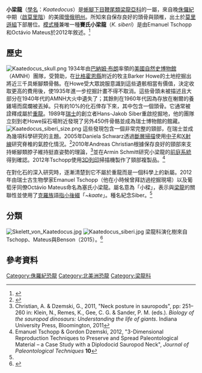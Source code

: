 {{Automatic Taxobox
| taxon = Kaatedocus
| fossil_range = [[侏儸紀|侏儸紀]]晚期,{{fossil_range|155}}
| image = Diplodocus 28-12-2007 15-21-37.jpg
| image_upright = 1.15
| image_caption = 骨架模型，位於比利時布魯塞爾自然科學博物館
| authority = Tschopp & Mateus, 2012
| type_species = '''賽氏小梁龍<br />''Kaatedocus siberi'''''
| type_species_authority = Tschopp & Mateus, 2012
}}

'''小梁龍'''（[[學名|學名]]：''Kaatedocus''）是[[蜥腳下目|蜥腳下目]][[鞭尾類|鞭尾類]][[梁龍亞科|梁龍亞科]]的一屬，來自晚[[侏儸紀|侏儸紀]]中期（[[啟莫里期|啟莫里階]]）的美國[[懷俄明州|懷俄明州]]。所知來自保存良好的頭骨與頸椎，出土於[[莫里遜組|莫里遜組]]下部層位。[[模式種|模式種]]兼唯一種'''賽氏小梁龍'''（''K. siberi''）是由Emanuel Tschopp和Octávio Mateus於2012年敘述。<ref name=Kaatedocus>{{Cite journal | last1 = Tschopp | first1 = E. | last2 = Mateus | first2 = O. V. | doi = 10.1080/14772019.2012.746589 | title = The skull and neck of a new flagellicaudatan sauropod from the Morrison Formation and its implication for the evolution and ontogeny of diplodocid dinosaurs | journal = Journal of Systematic Palaeontology | pages = 1 | year = 2012 | pmid =  | pmc = | volume=11| url = https://iris.unito.it/bitstream/2318/1525401/1/proofs2_comments%20ET.pdf }}</ref>

==歷史==
[[File:Kaatedocus_skull.png|thumb]]
1934年由[[巴納姆·布朗|巴納姆·布朗]]率領的[[美國自然史博物館|美國自然史博物館]]（AMNH）團隊，受{{link-en|辛克萊爾石油公司|Sinclair Oil Corporation}}贊助，在[[比格霍恩縣|比格霍恩縣]]{{link-en|榭爾|Shell, Wyoming}}附近的牧主Barker Howe的土地挖掘出將近三千具蜥腳類骨骼。在Howe受大眾說服意識到這些遺骸相當有價值，決定收取更高的費用後，使1935年進一步挖掘計畫不得不取消。這些骨頭未被描述且大部分在1940年代的AMNH大火中遺失了；其餘則在1960年代因為存放在榭爾的養雞場而腐爛被丟掉。只有約10%的化石倖存下來，其中包含一個頭骨。它通常被詮釋成屬於[[重龍|重龍]]。1989年[[瑞士|瑞士]]{{link-en|阿薩爾恐龍博物館|Aathal Dinosaur Museum}}的創立者Hans-Jakob Siber重啟挖掘地，他的團隊立刻到老Howe採石場附近發現了另外450件骨骼並成為瑞士博物館的館藏。
[[File:Kaatedocus_siberi_size.png|thumb]]
這些發現包含一個非常完整的頸部，在瑞士並成為幾項科學研究的主題。2005年Daniela Schwarz透過[[斷層掃描|斷層掃描]]使用[[中子|中子]]和[[X射線|X射線]]研究脊椎的氣腔化情況。<ref>{{cite journal | last1 = Schwarz | first1 = D. | last2 = Meyer | first2 = C. A. | last3 = Lehmann | first3 = E. H. | last4 = Vontobel | first4 = P. | last5 = Bongartz | first5 = G. | year = 2005 | title = Testing Neutron tomography in comparison with X-ray computed tomography as a technique for the investigation of the internal structure of sauropod vertebrae and ribs | url = | journal = Palaeontologia Electronica | volume = 8 | issue = 2| pages = 1–11 }}</ref>2010年Andreas Christian根據保存良好的頸部來支持蜥腳類脖子維持挺直姿勢的理論，<ref>Christian, A. & Dzemski, G., 2011, "Neck posture in sauropods", pp: 251–260 in: Klein, N., Remes, K., Gee, C. G. & Sander, P. M. (eds.). ''Biology of the sauropod dinosaurs: Understanding the life of giants''. Indiana University Press, Bloomington, 2011</ref>並在Armin Schmitt研究小梁龍的[[前庭系統|前庭系統]]得到確認。2012年Tschopp使用[[3D列印|3D列印]]掃描機製作了頸部複製品。<ref>Emanuel Tschopp & Gordon Dzemski, 2012, "3-Dimensional Reproduction Techniques to Preserve and Spread Paleontological Material – a Case Study with a Diplodocid Sauropod Neck", ''Journal of Paleontological Techniques'' '''10'''</ref>

在對化石的深入研究時，逐漸清楚到它不屬於重龍而是一個科學上的新屬。2012年由瑞士古生物學家Emanuel Tschopp（他在小時候曾拜訪過挖掘現場）以及葡萄牙同僚Octávio Mateus命名為塞氏小梁龍。屬名意為「小樑」，表示與[[梁龍|梁龍]]的關聯性並使用了[[克羅族|克羅族]]語[[指小|指小]][[後綴|後綴]]「''~kaate''」。種名紀念Siber。<ref name=Kaatedocus/>

==分類==
[[File:Skelett_von_Kaatedocus.jpg|thumb]] 
[[File:Kaatedocus_siberi.jpg|thumb]] 
梁龍科演化樹來自Tschopp、Mateus與Benson（2015）。<ref name="TMB2015">{{Cite journal | doi = 10.7717/peerj.857| title = A specimen-level phylogenetic analysis and taxonomic revision of Diplodocidae (Dinosauria, Sauropoda)| journal = PeerJ| volume = 3| pages = e857| year = 2015| last1 = Tschopp | first1 = E. | last2 = Mateus | first2 = O. V. | last3 = Benson | first3 = R. B. J. | pmid=25870766 | pmc=4393826}}</ref>
{{clade| style=font-size:85%;line-height:85%
|label1= [[梁龍科|梁龍科]] 
|1={{clade
   |1=[[高雙腔龍|高雙腔龍]]
   |2={{clade
   |1={{clade
      |label1= [[迷惑龍亞科|迷惑龍亞科]] 
      |1={{clade
         |1=未命名物種
         |2={{clade
            |1={{clade
              |1=[[迷惑龍|埃阿斯迷惑龍]]
              |2=[[迷惑龍|路氏迷惑龍]] }}
            |2={{clade
            |1=[[雷龍|秀麗雷龍]]
            |2={{clade
             |1=[[雷龍|胸飾雷龍]]
              |2=[[雷龍|小雷龍]] }} }} }} }} }}
      |label2= [[梁龍亞科|梁龍亞科]] 
      |2={{clade 
        |1=未命名物種
        |2={{clade
          |1=[[拖尼龍|非洲拖尼龍]]
          |2={{clade
            |1={{clade
              |1=[[丁赫羅龍|勞爾哈超龍]]
              |2=[[超龍|薇薇安超龍]] }}
           |2={{clade
             |1=[[末梁龍屬|寬尾末梁龍]]
             |2={{clade
                |1=[[需盔龍屬|海氏需盔龍]]
                |2={{clade
                  |1={{clade
                   |1=[[梁龍|卡內基梁龍]]
                   |2=[[梁龍|哈氏梁龍]] }}
                 |2={{clade
                   |1='''賽氏小梁龍'''
                   |2=[[重龍|大齋重龍]]
}} }} }} }} }} }} }} }} }} }}

==參考資料==
{{Reflist}}

{{蜥腳形亞目|D.}}
{{Taxonbar|from=Q1027296}}

[[Category:侏羅紀恐龍|Category:侏羅紀恐龍]]
[[Category:北美洲恐龍|Category:北美洲恐龍]]
[[Category:梁龍科|Category:梁龍科]]